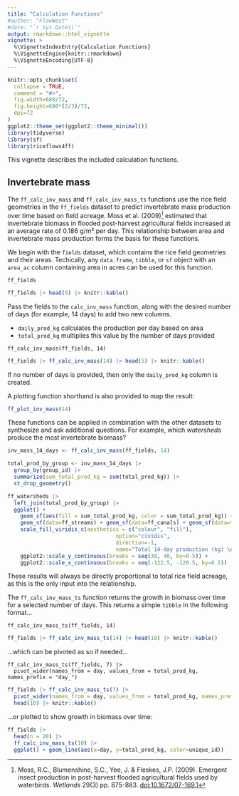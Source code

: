 ```yaml
---
title: "Calculation Functions"
#author: "FlowWest"
#date: "`r Sys.Date()`"
output: rmarkdown::html_vignette
vignette: >
  %\VignetteIndexEntry{Calculation Functions}
  %\VignetteEngine{knitr::rmarkdown}
  %\VignetteEncoding{UTF-8}
---
```


```r
knitr::opts_chunk$set(
  collapse = TRUE,
  comment = "#>",
  fig.width=680/72,
  fig.height=680*(2/3)/72,
  dpi=72
)
ggplot2::theme_set(ggplot2::theme_minimal())
library(tidyverse)
library(sf)
library(riceflows4ff)
```

This vignette describes the included calculation functions.

## Invertebrate mass

The `ff_calc_inv_mass` and `ff_calc_inv_mass_ts` functions use the rice field geometries in the `ff_fields` dataset to predict invertebrate mass production over time based on field acreage. Moss et al. (2009)^[Moss, R.C., Blumenshine, S.C., Yee, J. & Fleskes, J.P. (2009). Emergent insect production in post-harvest flooded agricultural fields used by waterbirds. *Wetlands* 29(3) pp. 875-883. [doi:10.1672/07-169.1](http://doi.org/10.1672/07-169.1)] estimated that invertebrate biomass in flooded post-harvest agricultural fields increased at an average rate of  0.186 g/m² per day. This relationship between area and invertebrate mass production forms the basis for these functions.

We begin with the `fields` dataset, which contains the rice field geometries and their areas. Techically, any `data.frame`, `tibble`, or `sf` object with an `area_ac` column containing area in acres can be used for this function.

```
ff_fields
```
```r
ff_fields |> head(5) |> knitr::kable()
```

Pass the fields to the `calc_inv_mass` function, along with the desired number of days (for example, 14 days) to add two new columns. 

* `daily_prod_kg` calculates the production per day based on area
* `total_prod_kg` multiplies this value by the number of days provided

```
ff_calc_inv_mass(ff_fields, 14)
```
```r
ff_fields |> ff_calc_inv_mass(14) |> head(5) |> knitr::kable()
```

If no number of days is provided, then only the `daily_prod_kg` column is created.

A plotting function shorthand is also provided to map the result:

```r
ff_plot_inv_mass(14)
```

These functions can be applied in combination with the other datasets to synthesize and ask additional questions. For example, which *watersheds* produce the most invertebrate biomass?

```r
inv_mass_14_days <- ff_calc_inv_mass(ff_fields, 14)

total_prod_by_group <- inv_mass_14_days |>
  group_by(group_id) |> 
  summarize(sum_total_prod_kg = sum(total_prod_kg)) |>
  st_drop_geometry()

ff_watersheds |> 
  left_join(total_prod_by_group) |>
  ggplot() + 
    geom_sf(aes(fill = sum_total_prod_kg, color = sum_total_prod_kg)) + 
    geom_sf(data=ff_streams) + geom_sf(data=ff_canals) + geom_sf(data=ff_returns) +
    scale_fill_viridis_c(aesthetics = c("colour", "fill"),
                                  option="cividis",
                                  direction=-1,
                                  name="Total 14-day production (kg) \nby watershed") +
    ggplot2::scale_y_continuous(breaks = seq(38, 40, by=0.5)) +
    ggplot2::scale_x_continuous(breaks = seq(-122.5, -120.5, by=0.5))
```

These results will always be directly proportional to total rice field acreage, as this is the only input into the relationship. 

The `ff_calc_inv_mass_ts` function returns the growth in biomass over time for a selected number of days. This returns a simple `tibble` in the following format...

```
ff_calc_inv_mass_ts(ff_fields, 14) 
```
```r
ff_fields |> ff_calc_inv_mass_ts(14) |> head(10) |> knitr::kable()
```
...which can be pivoted as so if needed...
```
ff_calc_inv_mass_ts(ff_fields, 7) |> 
  pivot_wider(names_from = day, values_from = total_prod_kg, names_prefix = "day_")
```
```r
ff_fields |> ff_calc_inv_mass_ts(7) |> 
  pivot_wider(names_from = day, values_from = total_prod_kg, names_prefix = "day_") |>
  head(10) |> knitr::kable()
```
...or plotted to show growth in biomass over time:

```r
ff_fields |> 
  head(n = 20) |>
  ff_calc_inv_mass_ts(10) |>
  ggplot() + geom_line(aes(x=day, y=total_prod_kg, color=unique_id))
```
